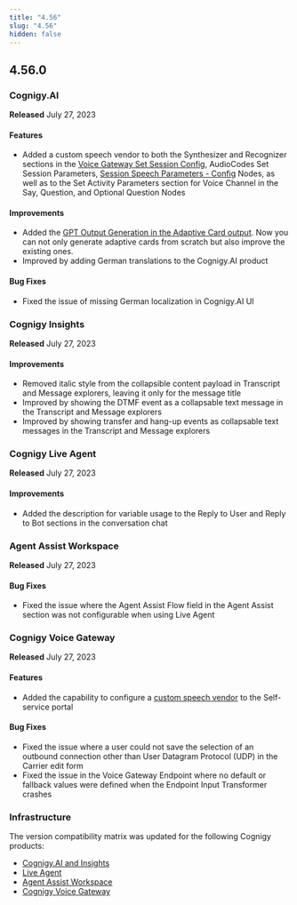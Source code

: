 ```yaml
---
title: "4.56"
slug: "4.56"
hidden: false
---
```



<ReleaseNotesGoogleConversationalActionsRemoved/>

<ReleaseNotesCompatibilityMatrix/>

## 4.56.0

### Cognigy.AI

**Released** July 27, 2023

#### Features

- Added a custom speech vendor to both the Synthesizer and Recognizer sections in the [Voice Gateway Set Session Config](/ai/agents/develop/node-reference/voice/voice-gateway/parameter-details), AudioCodes Set Session Parameters, [Session Speech Parameters - Config](/ai/agents/develop/node-reference/voice/generic/session-speech-parameters-config) Nodes, as well as to the Set Activity Parameters section for Voice Channel in the Say, Question, and Optional Question Nodes

#### Improvements

- Added the [GPT Output Generation in the Adaptive Card output](/ai/agents/develop/node-reference/basic/say). Now you can not only generate adaptive cards from scratch but also improve the existing ones.
- Improved by adding German translations to the Cognigy.AI product

#### Bug Fixes

- Fixed the issue of missing German localization in Cognigy.AI UI

### Cognigy Insights

**Released** July 27, 2023

#### Improvements

- Removed italic style from the collapsible content payload in Transcript and Message explorers, leaving it only for the message title
- Improved by showing the DTMF event as a collapsable text message in the Transcript and Message explorers
- Improved by showing transfer and hang-up events as collapsable text messages in the Transcript and Message explorers

### Cognigy Live Agent

**Released** July 27, 2023

#### Improvements

- Added the description for variable usage to the Reply to User and Reply to Bot sections in the conversation chat

### Agent Assist Workspace

**Released** July 27, 2023

#### Bug Fixes

- Fixed the issue where the Agent Assist Flow field in the Agent Assist section was not configurable when using Live Agent

### Cognigy Voice Gateway

**Released** July 27, 2023

#### Features

- Added the capability to configure a [custom speech vendor](/voice-gateway/webapp/speech-services#add-custom-speech-vendors) to the Self-service portal

#### Bug Fixes

- Fixed the issue where a user could not save the selection of an outbound connection other than User Datagram Protocol (UDP) in the Carrier edit form
- Fixed the issue in the Voice Gateway Endpoint where no default or fallback values were defined when the Endpoint Input Transformer crashes

### Infrastructure

The version compatibility matrix was updated for the following Cognigy products:

- [Cognigy.AI and Insights](/ai/administer/installation/version-compatibility-matrix)
- [Live Agent](/live-agent/installation/deployment/version-compatibility-matrix)
- [Agent Assist Workspace](/agent-copilot/installation/version-compatibility-matrix)
- [Cognigy Voice Gateway](/voice-gateway/installation/version-compatibility-matrix)
